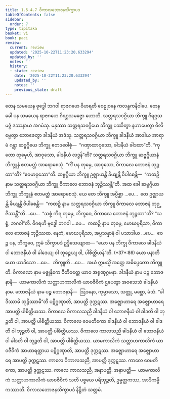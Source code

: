 ```yaml
---
title: 1.5.4.7 ဝိကာလဘောဇနသိက္ခာပဒ
tableOfContents: false
sidebar:
  order: 7
type: tipitaka
basket: vi
book: paci
review:
  current: review
  updated: '2025-10-22T11:23:20.633294'
  updated_by: ''
  notes: ''
  history:
  - state: review
    date: '2025-10-22T11:23:20.633294'
    updated_by: ''
    notes: ''
    previous_state: draft
---
```



<ReviewStatus review={frontmatter.review} showDetails={true} />

<HypothesisAnnotation frontmatter={frontmatter} />

<DynamicBreadcrumb />

<Division number="247" book="paci" e="ch" v="2" p="114">

<Paragraph number="800" book="paci">
တေန သမယေန ဗုဒ္ဓေါ ဘဂဝါ ရာဇဂဟေ ဝိဟရတိ ဝေဠုဝနေ ကလန္ဒကနိဝါပေ. တေန ခေါ ပန သမယေန ရာဇဂဟေ ဂိရဂ္ဂသမဇ္ဇော ဟောတိ. သတ္တရသဝဂ္ဂိယာ ဘိက္ခူ ဂိရဂ္ဂသမဇ္ဇံ ဒဿနာယ အဂမံသု. မနုဿာ သတ္တရသဝဂ္ဂိယေ ဘိက္ခူ ပဿိတွာ နဟာပေတွာ ဝိလိမ္ပေတွာ ဘောဇေတွာ ခါဒနီယံ အဒံသု. သတ္တရသဝဂ္ဂိယာ ဘိက္ခူ ခါဒနီယံ အာဒါယ အာရာမံ ဂန္တွာ ဆဗ္ဗဂ္ဂိယေ ဘိက္ခူ ဧတဒဝေါစုံ—  “ဂဏှာထာဝုသော, ခါဒနီယံ ခါဒထာ”တိ. “ကုတော တုမှေဟိ, အာဝုသော, ခါဒနီယံ လဒ္ဓန်”တိ? သတ္တရသဝဂ္ဂိယာ ဘိက္ခူ ဆဗ္ဗဂ္ဂိယာနံ ဘိက္ခူနံ ဧတမတ္ထံ အာရောစေသုံ. “ကိံ ပန တုမှေ, အာဝုသော, ဝိကာလေ ဘောဇနံ ဘုဉ္ဇထာ”တိ? “ဧဝမာဝုသော”တိ. ဆဗ္ဗဂ္ဂိယာ ဘိက္ခူ ဥဇ္ဈာယန္တိ ခိယျန္တိ ဝိပါစေန္တိ—  “ကထဉှိ နာမ သတ္တရသဝဂ္ဂိယာ ဘိက္ခူ ဝိကာလေ ဘောဇနံ ဘုဉ္ဇိဿန္တီ”တိ.
</Paragraph>

<Paragraph number="801" book="paci">
အထ ခေါ ဆဗ္ဗဂ္ဂိယာ ဘိက္ခူ ဘိက္ခူနံ ဧတမတ္ထံ အာရောစေသုံ. ယေ တေ ဘိက္ခူ အပ္ပိစ္ဆာ …ပေ…  တေ ဥဇ္ဈာယန္တိ ခိယျန္တိ ဝိပါစေန္တိ—  “ကထဉှိ နာမ သတ္တရသဝဂ္ဂိယာ ဘိက္ခူ ဝိကာလေ ဘောဇနံ ဘုဉ္ဇိဿန္တီ”တိ …ပေ…  “သစ္စံ ကိရ တုမှေ, ဘိက္ခဝေ, ဝိကာလေ ဘောဇနံ ဘုဉ္ဇထာ”တိ? “သစ္စံ, ဘဂဝါ”တိ. ဝိဂရဟိ ဗုဒ္ဓေါ ဘဂဝါ …ပေ…  ကထဉှိ နာမ တုမှေ, မောဃပုရိသာ, ဝိကာလေ ဘောဇနံ ဘုဉ္ဇိဿထ. နေတံ, မောဃပုရိသာ, အပ္ပသန္နာနံ ဝါ ပသာဒါယ …ပေ…  ဧဝဉ္စ ပန, ဘိက္ခဝေ, ဣမံ သိက္ခာပဒံ ဥဒ္ဒိသေယျာထ—
</Paragraph>

</Division>
<Division number="248" book="paci" e="ch" v="2" p="115">

<Paragraph number="802" book="paci">
<Emphasis>“ယော ပန ဘိက္ခု ဝိကာလေ ခါဒနီယံ</Emphasis> <Emphasis>ဝါ ဘောဇနီယံ ဝါ ခါဒေယျ ဝါ ဘုဉ္ဇေယျ ဝါ, ပါစိတ္တိယန်”</Emphasis>တိ. (*37*:<Emphasis>86</Emphasis>)
</Paragraph>

</Division>
<Division number="249" book="paci" e="ch" v="2" p="115">

<Paragraph number="803" book="paci">
<Emphasis>ယော ပနာ</Emphasis>တိ ယော ယာဒိသော …ပေ…  <Emphasis>ဘိက္ခူ</Emphasis>တိ …ပေ…  အယံ ဣမသ္မိံ အတ္ထေ အဓိပ္ပေတော ဘိက္ခူတိ.
</Paragraph>

<Paragraph number="804" book="paci">
<Emphasis>ဝိကာလော</Emphasis> နာမ မဇ္ဈနှိကေ ဝီတိဝတ္တေ ယာဝ အရုဏုဂ္ဂမနာ.
</Paragraph>

<Paragraph number="805" book="paci">
<Emphasis>ခါဒနီယံ</Emphasis> နာမ ပဉ္စ ဘောဇနာနိ—  ယာမကာလိကံ သတ္တာဟကာလိကံ ယာဝဇီဝိကံ ဌပေတွာ အဝသေသံ ခါဒနီယံ နာမ.
</Paragraph>

<Paragraph number="806" book="paci">
<Emphasis>ဘောဇနီယံ</Emphasis> နာမ ပဉ္စ ဘောဇနာနိ—  ဩဒနော, ကုမ္မာသော, သတ္တု, မစ္ဆော, မံသံ.
</Paragraph>

<Paragraph number="807" book="paci">
“ခါဒိဿာမိ ဘုဉ္ဇိဿာမီ”တိ ပဋိဂ္ဂဏှာတိ, အာပတ္တိ ဒုက္ကဋဿ. အဇ္ဈောဟာရေ အဇ္ဈောဟာရေ အာပတ္တိ ပါစိတ္တိယဿ.
</Paragraph>

</Division>
<Division number="250" book="paci" e="ch" v="2" p="115">

<Paragraph number="808" book="paci">
ဝိကာလေ ဝိကာလသညီ ခါဒနီယံ ဝါ ဘောဇနီယံ ဝါ ခါဒတိ ဝါ ဘုဉ္ဇတိ ဝါ, အာပတ္တိ ပါစိတ္တိယဿ. ဝိကာလေ ဝေမတိကော ခါဒနီယံ ဝါ ဘောဇနီယံ ဝါ ခါဒတိ ဝါ ဘုဉ္ဇတိ ဝါ, အာပတ္တိ ပါစိတ္တိယဿ. ဝိကာလေ ကာလသညီ ခါဒနီယံ ဝါ ဘောဇနီယံ ဝါ ခါဒတိ ဝါ ဘုဉ္ဇတိ ဝါ, အာပတ္တိ ပါစိတ္တိယဿ.
</Paragraph>

<Paragraph number="809" book="paci">
ယာမကာလိကံ သတ္တာဟကာလိကံ ယာဝဇီဝိကံ အာဟာရတ္ထာယ ပဋိဂ္ဂဏှာတိ, အာပတ္တိ ဒုက္ကဋဿ. အဇ္ဈောဟာရေ အဇ္ဈောဟာရေ အာပတ္တိ ဒုက္ကဋဿ. ကာလေ ဝိကာလသညီ, အာပတ္တိ ဒုက္ကဋဿ. ကာလေ ဝေမတိကော, အာပတ္တိ ဒုက္ကဋဿ. ကာလေ ကာလသညီ, အနာပတ္တိ.
</Paragraph>

</Division>
<Division number="251" book="paci" e="ch" v="2" p="116">

<Paragraph number="810" book="paci">
အနာပတ္တိ—  ယာမကာလိကံ သတ္တာဟကာလိကံ ယာဝဇီဝိကံ သတိ ပစ္စယေ ပရိဘုဉ္ဇတိ, ဥမ္မတ္တကဿ, အာဒိကမ္မိကဿာတိ.

</Paragraph>
</Division>

<Paragraph number="811" type="center" book="paci">
ဝိကာလဘောဇနသိက္ခာပဒံ နိဋ္ဌိတံ သတ္တမံ.
</Paragraph>